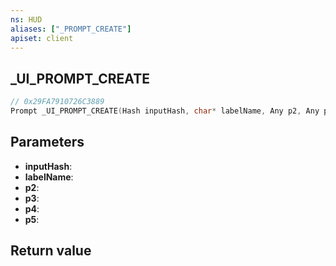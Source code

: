 ```yaml
---
ns: HUD
aliases: ["_PROMPT_CREATE"]
apiset: client
---
```

## _UI_PROMPT_CREATE

```c
// 0x29FA7910726C3889
Prompt _UI_PROMPT_CREATE(Hash inputHash, char* labelName, Any p2, Any p3, Any p4, int p5);
```


## Parameters
* **inputHash**:
* **labelName**:
* **p2**:
* **p3**:
* **p4**:
* **p5**:

## Return value